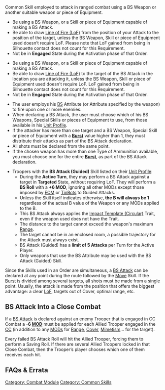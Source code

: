 {{section-combat-module}}
{{section-common-skills}}

Common Skill employed to attack in ranged combat using a BS Weapon or another suitable weapon or piece of Equipment.


{{skillbox |greenyellow| BS ATTACK | SHORT SKILL / ARO}}
{{skill-label | Attack}}
{{Requirements}}
{{update | PDF 2.1, July 2023}}
* Be using a BS Weapon, or a Skill or piece of Equipment capable of making a BS Attack. 
* Be able to draw  [[Line of Fire (LoF)]] {{erratahighlight}}from the position of your Attack to the position of the target{{erratahighlight-end}}, unless the BS Weapon, Skill or piece of Equipment used doesn’t require LoF. {{erratahighlight}}Please note that{{erratahighlight-end}} LoF gained from being in Silhouette contact does not count for this Requirement.
* Not be in '''Engaged''' State during the Activation phase of that Order.
{{update-end}}
{{original | 1.2, Jan 2022}}
* Be using a BS Weapon, or a Skill or piece of Equipment capable of making a BS Attack. 
* Be able to draw [[Line of Fire (LoF)]]  {{originalhighlight}}to the target of the BS Attack in the location you are attacking it{{originalhighlight-end}}, unless the BS Weapon, Skill or piece of Equipment used doesn't require LoF. LoF gained from being in Silhouette contact does not count for this Requirement.
* Not be in '''Engaged''' State during the Activation phase of that Order.
{{original-end}}
{{effects}}
*The user employs his [[BS]] Attribute (or Attribute specified by the weapon) to fire upon one or more enemies.
*When declaring a BS Attack, the user must choose which of his BS Weapons, Special Skills or pieces of Equipment to use, from those available in his [[Unit Profile]].
*If the attacker has more than one target and a BS Weapon, Special Skill or piece of Equipment with a '''[[Burst]]''' value higher than 1, they must distribute their attacks as part of the BS Attack declaration. {{seefaq}}
*All shots must be declared from the same point.
* If the chosen weapon has more than one Type of Ammunition available, you must choose one for the entire '''[[Burst]]''', as part of the BS Attack declaration.
{{n4list}}
* Troopers with the '''BS Attack (Guided)''' Skill listed on their [[Unit Profile]]:
** During the '''Active Turn''', they may perform a BS Attack against a target in '''Targeted''' State, without requiring LoF. They will perform a '''BS Roll''' with a '''+6 MOD''', ignoring all other MODs except those imposed by [[ECM]] or [[TinBot]]s to Guided Attacks.  {{seefaq | Cannot be combined with Speculative Attack.}}
** Unless the Skill itself indicates otherwise, '''the B will always be 1''' regardless of the actual B value of the Weapon or any MODs applied to the B.
** This BS Attack always applies the [[Impact Template (Circular)]] Trait, even if the weapon used does not have the Trait. 
** The distance to the target cannot exceed the weapon's maximum [[Range]]. 
** The target cannot be in an enclosed room, a possible trajectory for the Attack must always exist. 
** BS Attack (Guided) has a '''limit of 5 Attacks''' per Turn for the Active Player.
** Only weapons that use the BS Attribute may be used with the BS Attack (Guided) Skill.
{{n4end}}





{{greybox-start | Move + BS Attack (or Vice Versa)}}
Since the Skills used in an Order are simultaneous, a [[BS Attack]] can be declared at any point during the route followed by the [[Move]] Skill. If the [[Burst]] is divided among several targets, all shots must be made from a single point. Usually, the attack is made from the position that offers the biggest advantage: a clear [[LoF]], targets out of Cover, optimal range, etc. 
{{greybox-end}}


== BS Attack Into a Close Combat ==
If a [[BS Attack]] is declared against an enemy Trooper that is engaged in CC Combat a '''-6 [[MOD]]''' must be applied for each Allied Trooper engaged in the [[Close Combat|CC]] (in addition to any [[MODs]] for [[Range]], [[Cover]], [[Mimetism]]... for the target). 

{{n4}}
Every failed BS Attack Roll will hit the Allied Trooper, forcing them to perform a Saving Roll. If there are several Allied Troopers locked in that Close Combat, then the Trooper’s player chooses which one of them receives each hit.
{{n4end}}


== FAQs & Errata ==

{{faqbox |
type = faq |
title = N4 FAQ |
version = 1.0, Jan 2021 |
q = Q: Do you need to specify all details of a Skill when declaring it? For example where the target is for a BS Attack, or where the template is being placed for White Noise? |
a = A: Yes, with the exception of the target’s position, which is chosen in the Resolution step, before measuring Ranges. If the order of declaration is important, the active player chooses who declares first. |
related = [[BS Attack]], [[Trooper Activation]], [[White Noise]] }}


{{faqbox |
type = faq |
title = N4 FAQ |
version = 1.0, Jan 2021 |
q = Q: Do Skills that let you perform a 'BS Attack Roll' (for example Intuitive Attack and Speculative Attack), or have the BS Attack Label, count as a BS Attack for MODs? For example if the Trooper has 'BS Attack (+1 Damage)' or 'BS Attack (AP)'. |
a = A: Yes. |
related = [[BS Attack]], [[Intuitive Attack]], [[Labels]], [[Skills and Equipment in Infinity]], [[Speculative Attack]] }}


{{faqbox |
type = faq |
title = N4 FAQ |
version = 1.2, Jan 2022 |
q = Q: Is it possible to use the Speculative Attack Trait while making a BS Attack (Guided)? |
a = A: No. |
related = [[BS Attack]], [[Traits]] }}

{{section-combat-module}}
{{section-common-skills}}


[[Category: Combat Module]]
[[Category: Common Skills]]